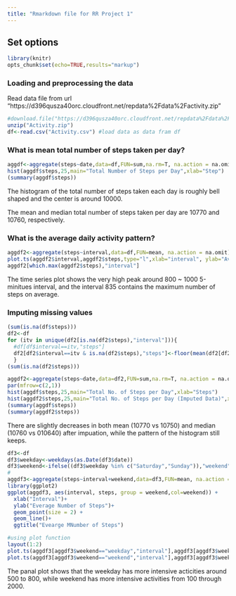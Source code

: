 ```yaml
---
title: "Rmarkdown file for RR Project 1"
---
```


## Set options
```r
library(knitr)
opts_chunk$set(echo=TRUE,results="markup")
```

### Loading and preprocessing the data
Read data file from url "https://d396qusza40orc.cloudfront.net/repdata%2Fdata%2Factivity.zip"

```r
#download.file("https://d396qusza40orc.cloudfront.net/repdata%2Fdata%2Factivity.zip", "./Activity.zip")
unzip("Activity.zip")
df<-read.csv("Activity.csv") #load data as data fram df
```

### What is mean total number of steps taken per day?
```r
aggdf<-aggregate(steps~date,data=df,FUN=sum,na.rm=T, na.action = na.omit)
hist(aggdf$steps,25,main="Total Number of Steps per Day",xlab="Step")
(summary(aggdf$steps))
```

The histogram of the total number of steps taken each day is roughly bell shaped and the center is around 10000.

The mean and median total number of steps taken per day are 10770 and 10760, respectively.

### What is the average daily activity pattern?

```r
aggdf2<-aggregate(steps~interval,data=df,FUN=mean, na.action = na.omit)
plot.ts(aggdf2$interval,aggdf2$steps,type="l",xlab="interval", ylab="Average Steps")
aggdf2[which.max(aggdf2$steps),"interval"]
```

The time series plot shows the very high peak around 800 ~ 1000 5-minitues interval, and the interval 835 contains the maximum number of steps on average.

### Imputing missing values

```r
(sum(is.na(df$steps)))
df2<-df
for (itv in unique(df2[is.na(df2$steps),"interval"])){
  #df[df$interval==itv,"steps"]
  df2[df2$interval==itv & is.na(df2$steps),"steps"]<-floor(mean(df2[df2$interval==itv,"steps"],na.rm=T))
  }
(sum(is.na(df2$steps)))

aggdf2<-aggregate(steps~date,data=df2,FUN=sum,na.rm=T, na.action = na.omit)
par(mfrow=c(2,1))
hist(aggdf$steps,25,main="Total No. of Steps per Day",xlab="Steps")
hist(aggdf2$steps,25,main="Total No. of Steps per Day (Imputed Data)",xlab="Steps")
(summary(aggdf$steps))
(summary(aggdf2$steps))
```

There are slightly decreases in both mean (10770 vs 10750) and median (10760 vs 010640) after impuation, while the pattern of the histogram still keeps.

```r
df3<-df
df3$weekday<-weekdays(as.Date(df3$date))
df3$weekend<-ifelse((df3$weekday %in% c("Saturday","Sunday")),"weekend","weekday")
#
aggdf3<-aggregate(steps~interval+weekend,data=df3,FUN=mean, na.action = na.omit)
library(ggplot2)
ggplot(aggdf3, aes(interval, steps, group = weekend,col=weekend)) +
  xlab("Interval")+
  ylab("Everage Number of Steps")+
  geom_point(size = 2) +
  geom_line()+
  ggtitle("Evearge MNumber of Steps")

#using plot function
layout(1:2)
plot.ts(aggdf3[aggdf3$weekend=="weekday","interval"],aggdf3[aggdf3$weekend=="weekday","steps"],type="l",xlab="interval in Weekday", ylab="Average Steps")
plot.ts(aggdf3[aggdf3$weekend=="weekend","interval"],aggdf3[aggdf3$weekend=="weekend","steps"],type="l",xlab="interval in Weekend", ylab="Average Steps")
```


The panal plot shows that the weekday has more intensive acticities around 500 to 800, while weekend has more intensive activities from 100 through 2000.


